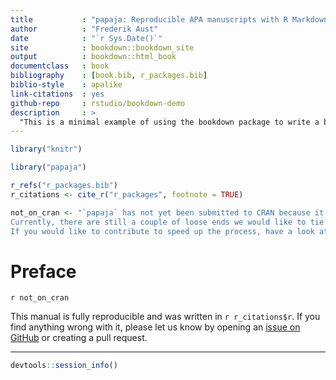 ```yaml
--- 
title           : "papaja: Reproducible APA manuscripts with R Markdown"
author          : "Frederik Aust"
date            : "`r Sys.Date()`"
site            : bookdown::bookdown_site
output          : bookdown::html_book
documentclass   : book
bibliography    : [book.bib, r_packages.bib]
biblio-style    : apalike
link-citations  : yes
github-repo     : rstudio/bookdown-demo
description     : >
  "This is a minimal example of using the bookdown package to write a book. The output format for this example is bookdown::gitbook."
---
```


```r
library("knitr")

library("papaja")
```

```r
r_refs("r_packages.bib")
r_citations <- cite_r("r_packages", footnote = TRUE)
```

```r
not_on_cran <- "`papaja` has not yet been submitted to CRAN because it is under active development.
Currently, there are still a couple of loose ends we would like to tie up before we release the package to a larger audience.
If you would like to contribute to speed up the process, have a look at the chapters [Limitations] and [Future directions]."
```



# Preface {-}

`r not_on_cran`

This manual is fully reproducible and was written in `r r_citations$r`.
If you find anything wrong with it, please let us know by opening an [issue on GitHub](https://github.com/crsh/papaja_man/issues) or creating a pull request.

---

```r
devtools::session_info()
```

